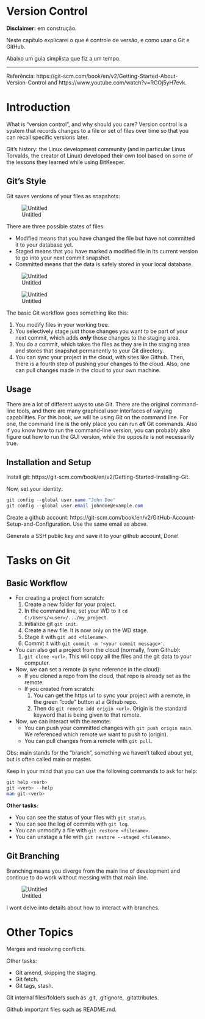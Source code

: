# Version Control

**Disclaimer:** em construção.

Neste capítulo explicarei o que é controle de versão, e como usar o Git e GitHub.

Abaixo um guia simplista que fiz a um tempo.

---

Referência: https://git-scm.com/book/en/v2/Getting-Started-About-Version-Control and https://www.youtube.com/watch?v=RGOj5yH7evk.

# Introduction

What is “version control”, and why should you care? Version control is a system that records changes to a file or set of files over time so that you can recall specific versions later.

Git’s history: the Linux development community (and in particular Linus Torvalds, the creator of Linux) developed their own tool based on some of the lessons they learned while using BitKeeper.

## Git’s Style

Git saves versions of your files as snapshots:

![Untitled](https://prod-files-secure.s3.us-west-2.amazonaws.com/d9b45f00-24d7-43ef-b4d9-e6543788405f/35afbf46-92bf-4a96-8941-f51e098fcb54/Untitled.png)

There are three possible states of files:

- Modified means that you have changed the file but have not committed it to your database yet.
- Staged means that you have marked a modified file in its current version to go into your next commit snapshot.
- Committed means that the data is safely stored in your local database.

![Untitled](https://prod-files-secure.s3.us-west-2.amazonaws.com/d9b45f00-24d7-43ef-b4d9-e6543788405f/96dfd732-8a5a-4134-981e-8ce2cc595ff3/Untitled.png)

![Untitled](https://prod-files-secure.s3.us-west-2.amazonaws.com/d9b45f00-24d7-43ef-b4d9-e6543788405f/e030f499-8880-40e1-8170-6325a10d4159/Untitled.png)

The basic Git workflow goes something like this:

1. You modify files in your working tree.
2. You selectively stage just those changes you want to be part of your next commit, which adds ***only*** those changes to the staging area.
3. You do a commit, which takes the files as they are in the staging area and stores that snapshot permanently to your Git directory.
4. You can sync your project in the cloud, with sites like Github. Then, there is a fourth step of pushing your changes to the cloud. Also, one can pull changes made in the cloud to your own machine.

## Usage

There are a lot of different ways to use Git. There are the original command-line tools, and there are many graphical user interfaces of varying capabilities. For this book, we will be using Git on the command line. For one, the command line is the only place you can run ***all*** Git commands. Also if you know how to run the command-line version, you can probably also figure out how to run the GUI version, while the opposite is not necessarily true.

## Installation and Setup

Install git: https://git-scm.com/book/en/v2/Getting-Started-Installing-Git.

Now, set your identity:

```powershell
git config --global user.name "John Doe"
git config --global user.email johndoe@example.com
```

Create a github account: https://git-scm.com/book/en/v2/GitHub-Account-Setup-and-Configuration. Use the same email as above.

Generate a SSH public key and save it to your github account[.](https://git-scm.com/book/en/v2/GitHub-Account-Setup-and-Configuration) Done!

# Tasks on Git

## Basic Workflow

- For creating a project from scratch:
    1. Create a new folder for your project.
    2. In the command line, set your WD to it `cd C:/Users/<user>/.../my_project`.
    3. Initialize git `git init`.
    4. Create a new file. It is now only on the WD stage.
    5. Stage it with `git add <filename>`.
    6. Commit it with `git commit -m '<your commit message>'`.
- You can also get a project from the cloud (normally, from Github):
    1. `git clone <url>`. This will copy all the files and the git data to your computer.
- Now, we can set a remote (a sync reference in the cloud):
    - If you cloned a repo from the cloud, that repo is already set as the remote.
    - If you created from scratch:
        1. You can get the https url to sync your project with a remote, in the green “code” button at a Github repo.
        2. Then do `git remote add origin <url>`. Origin is the standard keyword that is being given to that remote.
- Now, we can interact with the remote:
    - You can push your committed changes with `git push origin main`. We referenced which remote we want to push to (origin).
    - You can pull changes from a remote with `git pull`.

Obs: main stands for the ”branch”, something we haven’t talked about yet, but is often called main or master.

Keep in your mind that you can use the following commands to ask for help:

```powershell
git help <verb>
git <verb> --help
man git-<verb>
```

**Other tasks:**

- You can see the status of your files with `git status`.
- You can see the log of commits with `git log`.
- You can unmodify a file with `git restore <filename>`.
- You can unstage a file with `git restore --staged <filename>`.

## Git Branching

Branching means you diverge from the main line of development and continue to do work without messing with that main line.

![Untitled](https://prod-files-secure.s3.us-west-2.amazonaws.com/d9b45f00-24d7-43ef-b4d9-e6543788405f/e2317977-0b40-42f3-a1c3-7b9580fb7200/Untitled.png)

I wont delve into details about how to interact with branches.

# Other Topics

Merges and resolving conflicts.

Other tasks:

- Git amend, skipping the staging.
- Git fetch.
- Git tags, stash.

Git internal files/folders such as .git, .gitignore, .gitattributes.

Github important files such as README.md.
